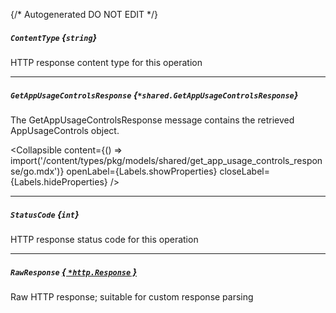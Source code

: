 {/* Autogenerated DO NOT EDIT  */}

##### `ContentType` *{`string`}*
HTTP response content type for this operation

---
##### `GetAppUsageControlsResponse` *{`*shared.GetAppUsageControlsResponse`}*
The GetAppUsageControlsResponse message contains the retrieved AppUsageControls object.

<Collapsible content={() => import('/content/types/pkg/models/shared/get_app_usage_controls_response/go.mdx')} openLabel={Labels.showProperties} closeLabel={Labels.hideProperties} />


---
##### `StatusCode` *{`int`}*
HTTP response status code for this operation

---
##### `RawResponse` [*{ `*http.Response` }*](https://pkg.go.dev/net/http#Response)
Raw HTTP response; suitable for custom response parsing


